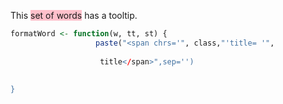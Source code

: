 <style>
.hiword {background:pink;}
</style>

This <span class='hiword' title='This one!'>set of words</span> has a tooltip.

```r

formatWord <- function(w, tt, st) {
                   paste("<span chrs='", class,"'title= '", 
                    
                    title</span>",sep='') 
                    
                
}
```